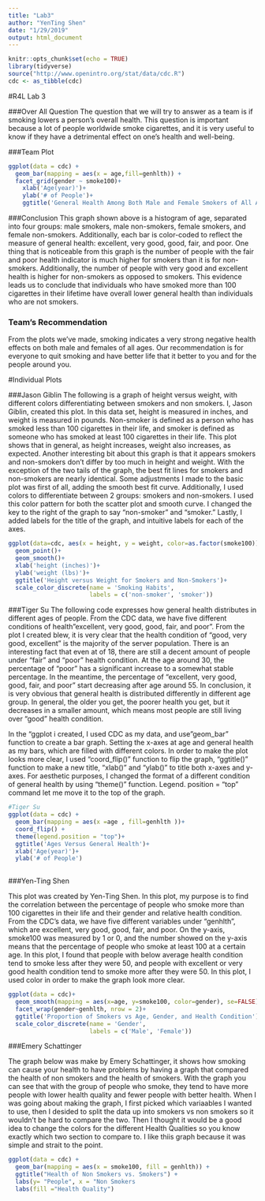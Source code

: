 ```yaml
---
title: "Lab3"
author: "YenTing Shen"
date: "1/29/2019"
output: html_document
---
```



```r
knitr::opts_chunk$set(echo = TRUE)
library(tidyverse)
source("http://www.openintro.org/stat/data/cdc.R")
cdc <- as_tibble(cdc)
```

#R4L Lab 3

###Over All Question
The question that we will try to answer as a team is if smoking lowers a person's overall health. This question is important because a lot of people worldwide smoke cigarettes, and it is very useful to know if they have a detrimental effect on one's health and well-being.

###Team Plot
```r
ggplot(data = cdc) + 
  geom_bar(mapping = aes(x = age,fill=genhlth)) + 
  facet_grid(gender ~ smoke100)+
    xlab('Age(year)')+
    ylab('# of People')+
    ggtitle('General Health Among Both Male and Female Smokers of All Ages')
```

###Conclusion
This graph shown above is a histogram of age, separated into four groups: male smokers, male non-smokers, female smokers, and female non-smokers. Additionally, each bar is color-coded to reflect the measure of general health: excellent, very good, good, fair, and poor. One thing that is noticeable from this graph is the number of people with the fair and poor health indicator is much higher for smokers than it is for non-smokers. Additionally, the number of people with very good and excellent health is higher for non-smokers as opposed to smokers. This evidence leads us to conclude that individuals who have smoked more than 100 cigarettes in their lifetime have overall lower general health than individuals who are not smokers. 


### Team's Recommendation 
From the plots we've made, smoking indicates a very strong negative health effects on both male and females of all ages. Our recommendation is for everyone to quit smoking and have better life that it better to you and for the people around you.


#Individual Plots

###Jason Giblin
The following is a graph of height versus weight, with different colors differentiating between smokers and non smokers. I, Jason Giblin, created this plot. In this data set, height is measured in inches, and weight is measured in pounds. Non-smoker is defined as a person who has smoked less than 100 cigarettes in their life, and smoker is defined as someone who has smoked at least 100 cigarettes in their life. This plot shows that in general, as height increases, weight also increases, as expected. Another interesting bit about this graph is that it appears smokers and non-smokers don't differ by too much in height and weight. With the exception of the two tails of the graph, the best fit lines for smokers and non-smokers are nearly identical. Some adjustments I made to the basic plot was first of all, adding the smooth best fit curve. Additionally, I used colors to differentiate between 2 groups: smokers and non-smokers. I used this color pattern for both the scatter plot and smooth curve. I changed the key to the right of the graph to say "non-smoker" and "smoker." Lastly, I added labels for the title of the graph, and intuitive labels for each of the axes.

```r
ggplot(data=cdc, aes(x = height, y = weight, color=as.factor(smoke100)))+
  geom_point()+
  geom_smooth()+
  xlab('height (inches)')+
  ylab('weight (lbs)')+
  ggtitle('Height versus Weight for Smokers and Non-Smokers')+
  scale_color_discrete(name = 'Smoking Habits',
                       labels = c('non-smoker', 'smoker'))


```


###Tiger Su
The following code expresses how general health distributes in different ages of people. From the CDC data, we have five different conditions of health"excellent, very good, good, fair, and poor". From the plot I created blew, it is very clear that the health condition of "good, very good, excellent" is the majority of the server population. There is an interesting fact that even at of 18, there are still a decent amount of people under "fair" and "poor" health condition. At the age around 30, the percentage of "poor" has a significant increase to a somewhat stable percentage. In the meantime, the percentage of "excellent, very good, good, fair, and poor" start decreasing after age around 55. In conclusion, it is very obvious that general health is distributed differently in different age group. In general, the older you get, the poorer health you get, but it decreases in a smaller amount, which means most people are still living over "good" health condition. 

In the "ggplot i created, I used CDC as my data, and use "geom_bar" function to create a bar graph. Setting the x-axes at age and general health as my bars, which are filled with different colors. In order to make the plot looks more clear, I used "coord_flip()" function to flip the graph, "ggtitle()" function to make a new title, "xlab()" and "ylab()" to title both x-axes and y-axes. For aesthetic purposes, I changed the format of a different condition of general health by using "theme()" function. Legend. position = "top" command let me move it to the top of the graph.

```r
#Tiger Su
ggplot(data = cdc) + 
  geom_bar(mapping = aes(x =age , fill=genhlth ))+
  coord_flip() +
  theme(legend.position = "top")+
  ggtitle('Ages Versus General Health')+
  xlab('Age(year)')+
  ylab('# of People')
 
```

###Yen-Ting Shen

This plot was created by Yen-Ting Shen. In this plot, my purpose is to find the correlation between the percentage of people who smoke more than 100 cigarettes in their life and their gender and relative health condition. From the CDC’s data, we have five different variables under “genhlth”, which are excellent, very good, good, fair, and poor. On the y-axis, smoke100 was measured by 1 or 0, and the number showed on the y-axis means that the percentage of people who smoke at least 100 at a certain age. In this plot, I found that people with below average health condition tend to smoke less after they were 50, and people with excellent or very good health condition tend to smoke more after they were 50. In this plot, I used color in order to make the graph look more clear.
```r
ggplot(data = cdc)+
  geom_smooth(mapping = aes(x=age, y=smoke100, color=gender), se=FALSE)+
  facet_wrap(gender~genhlth, nrow = 2)+
  ggtitle('Proportion of Smokers vs Age, Gender, and Health Condition')+
  scale_color_discrete(name = 'Gender',
                       labels = c('Male', 'Female'))
```

###Emery Schattinger

The graph below was make by Emery Schattinger, it shows how smoking can cause your health to have problems by having a graph that compared the health of non smokers and the health of smokers. With the graph you can see that with the group of people who smoke, they tend to have more people with lower health quality and fewer people with better health. When I was going about making the graph, I first picked which variaables I wanted to use, then I desided to split the data up into smokers vs non smokers so it wouldn't be hard to compare the two. Then I thought it would be a good idea to change the colors for the different Health Qualities so you know exactly which two section to compare to. I like thiis graph because it was simple and strait to the point.

```r
ggplot(data = cdc) + 
  geom_bar(mapping = aes(x = smoke100, fill = genhlth)) +
  ggtitle("Health of Non Smokers vs. Smokers") +
  labs(y= "People", x = "Non Smokers                                              Smokers")+
  labs(fill ="Health Quality")
```

